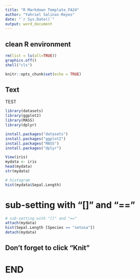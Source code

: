 ---
title: "R Markdown Template_FA24"
author: "Yahriel Salinas-Reyes"
date: "`r Sys.Date()`"
output: word_document
---
## clean R environment 
```{r}
rm(list = ls(all=TRUE))
graphics.off()
shell("cls")
```

```{r setup, include=FALSE}
knitr::opts_chunk$set(echo = TRUE)
```

## Text 
TEST


```{r, include=FALSE}
library(datasets) 
library(ggplot2)
library(MASS)
library(dplyr)
```
```{r, out.width="60%"}
install.packages("datasets")
install.packages("ggplot2")
install.packages("MASS")
install.packages("dplyr")

View(iris)
mydata <- iris
head(mydata)
str(mydata)

# histogram 
hist(mydata$Sepal.Length)
```

# sub-setting with "[]" and "=="

```{r, out.width="60%", fig.align = 'left', fig.cap="This is a histogram."}
# sub-setting with "[]" and "=="
attach(mydata)
hist(Sepal.Length [Species == "setosa"])
detach(mydata)
```


## Don't forget to click "Knit"

# END





















